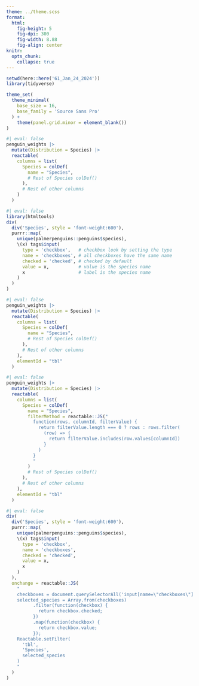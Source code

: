 ```yaml
---
theme: ../theme.scss
format: 
  html: 
    fig-height: 5
    fig-dpi: 300
    fig-width: 8.88
    fig-align: center
knitr: 
  opts_chunk: 
    collapse: true
---
```


```r
setwd(here::here('61_Jan_24_2024'))
library(tidyverse)

theme_set(
  theme_minimal(
    base_size = 16,
    base_family = 'Source Sans Pro'
  ) +
    theme(panel.grid.minor = element_blank())
) 
```



```r
#| eval: false
penguin_weights |> 
  mutate(Distribution = Species) |>
  reactable(
    columns = list(
      Species = colDef(
        name = "Species",
        # Rest of Species colDef()
      ),
      # Rest of other columns
    )
  )
```

```r
#| eval: false
library(htmltools)
div(
  div('Species', style = 'font-weight:600'),
  purrr::map(
    unique(palmerpenguins::penguins$species), 
    \(x) tags$input(
      type = 'checkbox',   # checkbox look by setting the type
      name = 'checkboxes', # all checkboxes have the same name
      checked = 'checked', # checked by default
      value = x,           # value is the species name
      x                    # label is the species name
    )
  )
)
```




```r
#| eval: false
penguin_weights |> 
  mutate(Distribution = Species) |>
  reactable(
    columns = list(
      Species = colDef(
        name = "Species",
        # Rest of Species colDef()
      ),
      # Rest of other columns
    ),
    elementId = "tbl"
  )
```

```r
#| eval: false
penguin_weights |> 
  mutate(Distribution = Species) |>
  reactable(
    columns = list(
      Species = colDef(
        name = "Species",
        filterMethod = reactable::JS("
          function(rows, columnId, filterValue) {
            return filterValue.length === 0 ? rows : rows.filter(
              (row) => {
                return filterValue.includes(row.values[columnId])
              }
            )
          }
          "
        )
        # Rest of Species colDef()
      ),
      # Rest of other columns
    ),
    elementId = "tbl"
  )
```




```r
#| eval: false
div(
  div('Species', style = 'font-weight:600'),
  purrr::map(
    unique(palmerpenguins::penguins$species), 
    \(x) tags$input(
      type = 'checkbox',
      name = 'checkboxes',
      checked = 'checked',
      value = x,
      x
    )
  ),
  onchange = reactable::JS(
    "
    checkboxes = document.querySelectorAll('input[name=\"checkboxes\"]');
    selected_species = Array.from(checkboxes)
          .filter(function(checkbox) {
            return checkbox.checked;
          })
          .map(function(checkbox) {
            return checkbox.value;
          });
    Reactable.setFilter(
      'tbl',
      'Species',
      selected_species
    )
    "
  )
)
```



